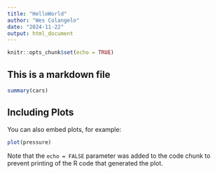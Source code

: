 ---
title: "HelloWorld"
author: "Wes Colangelo"
date: "2024-11-22"
output: html_document
---

```{r setup, include=FALSE}
knitr::opts_chunk$set(echo = TRUE)
```

## This is a markdown file

```{r cars}
summary(cars)
```

## Including Plots

You can also embed plots, for example:

```{r pressure, echo=FALSE}
plot(pressure)
```

Note that the `echo = FALSE` parameter was added to the code chunk to prevent printing of the R code that generated the plot.
